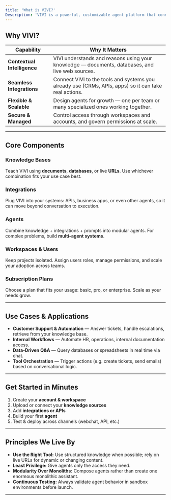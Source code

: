 ```yaml
---
title: 'What is VIVI?'
Description: 'VIVI is a powerful, customizable agent platform that connects knowledge across systems. Whether you're automating support, building intelligent assistants, or orchestrating multi‑step workflows, VIVI gives you the building blocks to go beyond static responses.'
---
```


## Why VIVI?

| Capability | Why It Matters |
|------------|----------------|
| **Contextual Intelligence** | VIVI understands and reasons using your knowledge — documents, databases, and live web sources. |
| **Seamless Integrations** | Connect VIVI to the tools and systems you already use (CRMs, APIs, apps) so it can take real actions. |
| **Flexible & Scalable** | Design agents for growth — one per team or many specialized ones working together. |
| **Secure & Managed** | Control access through workspaces and accounts, and govern permissions at scale. |

---

## Core Components

### Knowledge Bases  
Teach VIVI using **documents**, **databases**, or live **URLs**. Use whichever combination fits your use case best.

### Integrations  
Plug VIVI into your systems: APIs, business apps, or even other agents, so it can move beyond conversation to execution.

### Agents  
Combine knowledge + integrations + prompts into modular agents. For complex problems, build **multi-agent systems**.

### Workspaces & Users  
Keep projects isolated. Assign users roles, manage permissions, and scale your adoption across teams.

### Subscription Plans  
Choose a plan that fits your usage: basic, pro, or enterprise. Scale as your needs grow.

---

## Use Cases & Applications

- **Customer Support & Automation** — Answer tickets, handle escalations, retrieve from your knowledge base.  
- **Internal Workflows** — Automate HR, operations, internal documentation access.  
- **Data‑Driven Q&A** — Query databases or spreadsheets in real time via chat.  
- **Tool Orchestration** — Trigger actions (e.g. create tickets, send emails) based on conversational logic.

---

## Get Started in Minutes

1. Create your **account & workspace**  
2. Upload or connect your **knowledge sources**  
3. Add **integrations or APIs**  
4. Build your first **agent**  
5. Test & deploy across channels (webchat, API, etc.)

---

## Principles We Live By

- **Use the Right Tool:** Use structured knowledge when possible; rely on live URLs for dynamic or changing content.  
- **Least Privilege:** Give agents only the access they need.  
- **Modularity Over Monoliths:** Compose agents rather than create one enormous monolithic assistant.  
- **Continuous Testing:** Always validate agent behavior in sandbox environments before launch.

---

